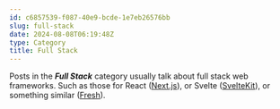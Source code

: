 ```yaml
---
id: c6857539-f087-40e9-bcde-1e7eb26576bb
slug: full-stack
date: 2024-08-08T06:19:48Z
type: Category
title: Full Stack
---
```


Posts in the **_Full Stack_** category usually talk about full stack web frameworks. Such as those for React ([Next.js](https://nextjs.org/)), or Svelte ([SvelteKit](https://kit.svelte.dev/)), or something similar ([Fresh](https://fresh.deno.dev/)).
